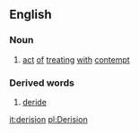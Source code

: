 ==English==

===Noun===
#[[act]] [[of]] [[treating]] [[with]] [[contempt]] 

===Derived words===
#[[deride]]

[[it:derision]]
[[pl:Derision]]
